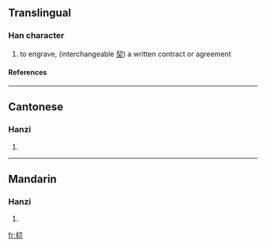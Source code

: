 ==Translingual==
===Han character===
{{Han char|rad=刀|as=04|sn=6|four=|canj=手十尸竹 (QJSH)}}
# to engrave, (interchangeable [[契]]) a written contract or agreement
====References====
{{Han ref|kx=0137.150|hdz=10324.110|uh=34DE|ud=13534}}

----
==Cantonese==
===Hanzi===
{{yue-hanzi|jyut=|y=kaai3}}
# {{defn|Cantonese}}

----
==Mandarin==
===Hanzi===
{{cmn-hanzi|pin=[[qì]] (qi4), [[qià]] (qia4), [[yáo]] (yao2)|wg=ch'i<sup>4</sup>, ch'ia<sup>4</sup>, yao<sup>2</sup>}}
# {{defn|Mandarin}}

[[fr:㓞]]